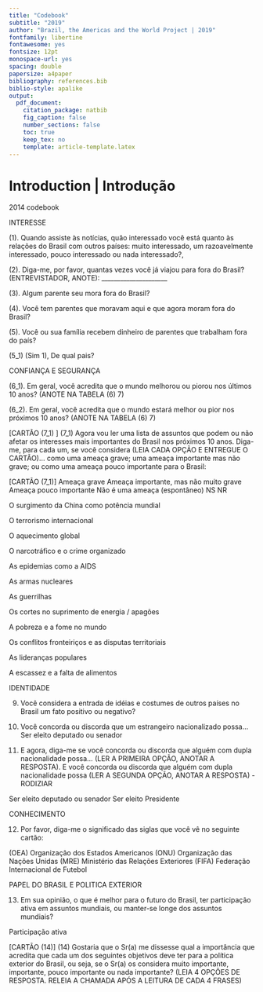 ```yaml
---
title: "Codebook"
subtitle: "2019"
author: "Brazil, the Americas and the World Project | 2019"
fontfamily: libertine
fontawesome: yes
fontsize: 12pt
monospace-url: yes
spacing: double
papersize: a4paper
bibliography: references.bib
biblio-style: apalike
output:
  pdf_document:
    citation_package: natbib
    fig_caption: false
    number_sections: false
    toc: true
    keep_tex: no
    template: article-template.latex
---
```


\newpage

# Introduction | Introdução

2014 codebook

INTERESSE



(1). Quando assiste às notícias, quão interessado você está quanto às relações do Brasil com outros países: muito interessado, um razoavelmente interessado, pouco interessado ou nada interessado?,



(2). Diga-me, por favor, quantas vezes você já viajou para fora do Brasil? (ENTREVISTADOR, ANOTE): _____________________



(3). Algum parente seu mora fora do Brasil?


(4). Você tem parentes que moravam aqui e que agora moram fora do Brasil?


(5). Você ou sua família recebem dinheiro de parentes que trabalham fora do país?


(5_1) (Sim 1), De qual pais?


CONFIANÇA E SEGURANÇA


(6_1). Em geral, você acredita que o mundo melhorou ou piorou nos últimos 10 anos? (ANOTE NA TABELA (6) 7)


(6_2). Em geral, você acredita que o mundo estará melhor ou pior nos próximos 10 anos? (ANOTE NA TABELA (6) 7)


[CARTÃO (7_1) ] (7_1) Agora vou ler uma lista de assuntos que podem ou não afetar os interesses mais importantes do Brasil nos próximos 10 anos. Diga-me, para cada um, se você considera (LEIA CADA OPÇÃO E ENTREGUE O CARTÃO)... como uma ameaça grave; uma ameaça importante mas não grave; ou como uma ameaça pouco importante para o Brasil:



[CARTÃO (7_1)]
Ameaça grave
Ameaça importante, mas não muito grave
Ameaça pouco importante
Não é uma ameaça (espontâneo)
NS
NR


O surgimento da China como potência mundial

O terrorismo internacional

O aquecimento global

O narcotráfico e o crime organizado

As epidemias como a AIDS

As armas nucleares

As guerrilhas

Os cortes no suprimento de energia / apagões

A pobreza e a fome no mundo

Os conflitos fronteiriços e as disputas territoriais

As lideranças populares

A escassez e a falta de alimentos


IDENTIDADE

(9) Você considera a entrada de idéias e costumes de outros países no Brasil um fato positivo ou negativo?


(10) Você concorda ou discorda que um estrangeiro nacionalizado possa... 
Ser eleito deputado ou senador


(11) E agora, diga-me se você concorda ou discorda que alguém com dupla nacionalidade possa... (LER A PRIMEIRA OPÇÃO, ANOTAR A RESPOSTA). E você concorda ou discorda que alguém com dupla nacionalidade possa (LER A SEGUNDA OPÇÃO, ANOTAR A RESPOSTA) - RODIZIAR

Ser eleito deputado ou senador
Ser eleito Presidente


CONHECIMENTO

(12) Por favor, diga-me o significado das siglas que você vê no seguinte cartão:

(OEA) Organização dos Estados Americanos
(ONU) Organização das Nações Unidas
(MRE) Ministério das Relações Exteriores
(FIFA) Federação Internacional de Futebol

PAPEL DO BRASIL E POLITICA EXTERIOR

(13) Em sua opinião, o que é melhor para o futuro do Brasil, ter participação ativa em assuntos mundiais, ou manter-se longe dos
assuntos mundiais?

Participação ativa

[CARTÃO (14)] (14) Gostaria que o Sr(a) me dissesse qual a importância que acredita que cada um dos seguintes objetivos deve ter para a política exterior do Brasil, ou seja, se o Sr(a) os considera muito importante, importante, pouco importante ou nada importante? (LEIA 4 OPÇÕES DE RESPOSTA. RELEIA A CHAMADA APÓS A LEITURA DE CADA 4 FRASES)















